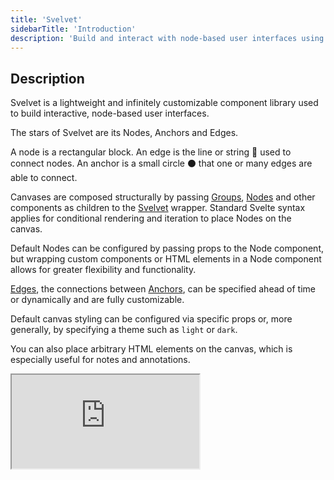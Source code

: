 ```yaml
---
title: 'Svelvet'
sidebarTitle: 'Introduction'
description: 'Build and interact with node-based user interfaces using Svelte'
---
```


## Description

Svelvet is a lightweight and infinitely customizable component library used to build interactive, node-based user interfaces.

The stars of Svelvet are its Nodes, Anchors and Edges.

A node is a rectangular block. An edge is the line or string 🧶 used to connect nodes. An anchor is a small circle ⚫ that one or many edges are able to connect.

Canvases are composed structurally by passing [Groups](/components/group), [Nodes](/components/node) and other components as children to the [Svelvet](/components/svelvet) wrapper. Standard Svelte syntax applies for conditional rendering and iteration to place Nodes on the canvas.

Default Nodes can be configured by passing props to the Node component, but wrapping custom components or HTML elements in a Node component allows for greater flexibility and functionality.

[Edges](/components/edge), the connections between [Anchors](/components/anchor), can be specified ahead of time or dynamically and are fully customizable.

Default canvas styling can be configured via specific props or, more generally, by specifying a theme such as `light` or `dark`.

You can also place arbitrary HTML elements on the canvas, which is especially useful for notes and annotations.

<iframe
	src="https://stackblitz.com/edit/svelvet-v9?embed=1&file=src/routes/+page.svelte&hideExplorer=1&hideNavigation=1&view=preview"
	style={{ width: '100%', height: '500px', borderRadius: '15px' }}
></iframe>
